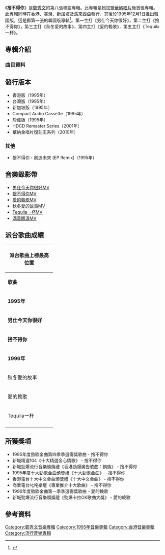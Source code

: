 {{Infobox Album 
| Name		= 捨不得你
| Type		= [[專輯|專輯]]
| Artist	= [[鄭秀文|鄭秀文]] 
| Cover		= 鄭秀文 捨不得你.jpg
| Background	= 
| Released	= {{HKG-1959}} 1995年11月<br />{{TW}} 1995年11月<br />{{KOR}} 1995年12月1日
| Recorded	= 
| Length	= 
| Genre		= [[粵語流行音樂|粵語流行音樂]] 
| Label		= [[華納唱片|華納唱片]]
| Producer	= [[黃尚偉|黃尚偉]]、[[林慕德|林慕德]]、史丹利、[[梁榮駿|梁榮駿]]、譚國政
| Reviews	= <nowiki></nowiki>
| Last album	= [[是時候新舊對照18首|是時候新舊對照18首]]<br>(1995)
| This album	= '''捨不得你'''<br>(1995)
| Next album	= [[不要新舊對照17首|不要新舊對照17首]]<br>(1995)
}}
《'''捨不得你'''》是[[鄭秀文|鄭秀文]]的第八張粵語專輯。此專輯是她加盟[[華納唱片|華納唱片]]後首張專輯。此專輯同時在[[香港|香港]]、[[臺灣|臺灣]]、[[新加坡|新加坡]]及[[馬來西亞|馬來西亞]]發行，其後於1995年12月1日推出韓國版，這是鄭第一張的韓國版專輯<ref>{{Cite book|title=骨感天郑秀文|last=龙翔编著|first=|publisher=北京：新华出版社|year=2007.01|isbn=7-5011-7791-0|location=|pages=27}}</ref>。第一主打《男仕今天你很好》，第二主打《捨不得你》，第三主打《秋冬愛的故事》，第四主打《愛的輓歌》，第五主打《Tequila一杯》。

== 專輯介紹 ==
=== 曲目資料 ===
{{Tracklist
| collapsed = 
| headline = 
| font_size = 
| total_length = 41:40
| all_writing = 
| all_music = 
| all_lyrics = 
| all_arranger = 
| all_producer = 
| all_except = 
| extra_column = 
| title1 = 男仕今天你很好
| note1 = 
| longnote1 = '''第一主打'''<br />國語版本為《佔領》
| music1 = [[雷頌德|雷頌德]]
| lyrics1 = [[周禮茂|周禮茂]]
| arranger1 = 雷頌德
| producer1 = [[黃尚偉|黃尚偉]]
| extra1 = 
| length1 = 3:37
| title2 = 秋冬愛的故事
| note2 = featuring Boney James
| longnote2 =  '''第三主打'''<br />
| music2 = [[林慕德|林慕德]]
| lyrics2 = 周禮茂
| arranger2 = [[Robert_Seng|Robert Seng]]
| producer2 = 林慕德、[[梁飛翔|史丹利]]
| extra2 = 
| length2 = 3:12
| title3 = 捨不得你
| note3 = [[Panasonic|Panasonic]]廣告歌
| longnote3 = '''第二主打'''<br />國語版本為《捨不得你》
| music3 = 林慕德
| lyrics3 = [[勞雙恩|勞雙恩]]
| arranger3 = Robert Seng
| producer3 = 林慕德、史丹利
| extra3 = 
| length3 = 4:26
| title4 = Tequila（[[特基拉酒|特基拉酒]]）一杯
| note4 = 
| longnote4 =  '''第五主打'''<br />
| music4 = [[Andy_Goldmark|Andy Goldmark]]、[[Brock_Walsh|Brock Walsh]]
| lyrics4 = [[李敏_(香港)|李敏]]
| arranger4 = 林慕德
| producer4 = 林慕德、史丹利
| extra4 = 
| length4 = 4:08
| title5 = 愛的輓歌
| note5 = TVB電視劇《[[刑事偵緝檔案II|刑事偵緝檔案II]]》插曲
| longnote5 =  '''第四主打'''<br />國語版本為《脆弱》<br>改編自中島美雪的歌曲《孤獨の肖像1st》
| music5 = [[中島美雪|中島美雪]]
| lyrics5 = [[潘源良|潘源良]]
| arranger5 = [[陳志康_(音樂人)|陳志康]]
| producer5 = [[梁榮駿|梁榮駿]]
| extra5 = 
| length5 = 5:56
| title6 = 孤男 寡女
| note6 = 
| longnote6 = 
| music6 = [[譚國政|譚國政]]
| lyrics6 = [[黃偉文|黃偉文]]
| arranger6 = 譚國政
| producer6 = 譚國政
| extra6 = 
| length6 = 4:17
| title7 = 奢侈
| note7 = 
| longnote7 = 
| music7 = 譚國政
| lyrics7 = [[林夕|林夕]]
| arranger7 = 譚國政
| producer7 = 譚國政
| extra7 = 
| length7 = 4:25
| title8 = 細雪
| note8 = 
| longnote8 = 
| music8 = [[張兆鴻|張兆鴻]]
| lyrics8 = 潘源良
| arranger8 = 張兆鴻
| producer8 = 林慕德、史丹利
| extra8 = 
| length8 = 4:24
| title9 = 滴著眼淚
| note9 = 
| longnote9 = 
| music9 = [[陳容森|陳容森]]
| lyrics9 = 李敏
| arranger9 = Robert Seng
| producer9 = 林慕德、史丹利
| extra9 = 
| length9 = 4:05
| title10 = 世界還未末日
| note10 = 
| longnote10 = 改編自EPO的歌曲《涙》
| music10 = [[佐藤榮子|佐藤榮子]]
| lyrics10 = 李敏
| arranger10 = [[谷中仁|谷中仁]]
| producer10 = 林慕德
| extra10 = 
| length10 = 3:06
}}

== 發行版本 ==
* 香港版（1995年）
* 台灣版（1995年）
* 新加坡版（1995年）
* Compact Audio Cassette（1995年）
* 珍藏版（1995年）
* HDCD Remaster Series（2001年）
* 華納金唱片復刻王系列（2010年）

=== 其他 ===
* 捨不得你・創造未來 (EP Remix)（1995年）

== 音樂錄影帶 ==
* [https://www.youtube.com/watch?v=RqWhh4iekPE 男仕今天你很好MV] {{Wayback|url=https://www.youtube.com/watch?v=RqWhh4iekPE |date=20180609192924 }}
* [https://www.youtube.com/watch?v=S0cylcho3w8 捨不得你MV] {{Wayback|url=https://www.youtube.com/watch?v=S0cylcho3w8 |date=20210212082138 }}
* [https://www.youtube.com/watch?v=V_QR3a5MOuU 愛的輓歌MV] {{Wayback|url=https://www.youtube.com/watch?v=V_QR3a5MOuU |date=20190215155416 }}
* [https://www.youtube.com/watch?v=dapjQvqXkgo 秋冬愛的故事MV]
* [https://www.youtube.com/watch?v=b1GXiOo5sUs Tequila一杯MV]
* [https://www.youtube.com/watch?v=1g22O2RBy1I 滴着眼淚MV]

== 派台歌曲成績 ==
{| class="wikitable" cellpadding="1"
|-
! colspan="6" | '''派台歌曲上榜最高位置'''
|-
| width="140"| '''歌曲''' || width="50"| '''903''' || width="50"| '''RTHK''' || width="50"| '''997''' || width="50"| '''TVB''' || width="200"| '''備註'''
|-
! colspan="6" | '''1995年'''
|-
| '''男仕今天你很好''' || '''1''' || '''1''' || '''1''' || '''1''' || '''四台冠軍歌'''
|-
| '''捨不得你''' || '''1''' || '''1''' || '''1''' || '''1''' ||'''四台冠軍歌'''
|-
! colspan="6" | '''1996年'''
|-
| 秋冬愛的故事 || 7 || 9 || - || - ||
|-
| 愛的輓歌 || - || 10 || - || 6 || TVB電視劇《刑事偵緝檔案II》插曲
|-
| Tequila一杯 || 5 || 11 || - || - ||
|-
|}

== 所獲獎項 ==
* 1995年度勁歌金曲第四季季選得獎歌曲 - 捨不得你
* 新城精選104《十大精選金心情歌》 - 捨不得你
* 新城勁爆流行音樂頒獎禮《香港勁爆廣告歌曲：銅獎》 - 捨不得你
* 1995年度十大勁歌金曲頒獎禮《十大勁歌金曲》 - 捨不得你
* 香港電台十大中文金曲頒獎禮《十大中文金曲》 - 捨不得你
* 商業電台叱咤樂壇《專業推介十大歌曲》 - 捨不得你
* 1996年度勁歌金曲第一季季選得獎歌曲 - 愛的輓歌
* 新城勁爆流行音樂頒獎禮《勁爆卡拉OK歌曲大獎》 - 愛的輓歌

== 參考資料 ==
{{reflist}}

{{鄭秀文}}

[[Category:鄭秀文音樂專輯|Category:鄭秀文音樂專輯]]
[[Category:1995年音樂專輯|Category:1995年音樂專輯]]
[[Category:香港音樂專輯|Category:香港音樂專輯]]
[[Category:流行音樂專輯|Category:流行音樂專輯]]